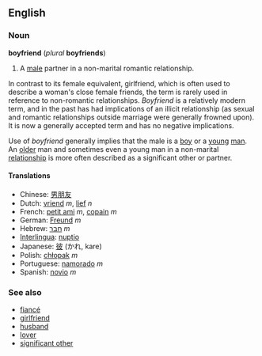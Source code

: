 == English ==
=== Noun ===
'''boyfriend''' (''plural'' '''boyfriends''')

#A [[male]] partner in a non-marital romantic relationship.

In contrast to its female equivalent, girlfriend, which is often used to describe a woman's close female friends, the term is rarely used in reference to non-romantic relationships. ''Boyfriend'' is a relatively modern term, and in the past has had implications of an illicit relationship (as sexual and romantic relationships outside marriage were generally frowned upon). It is now a generally accepted term and has no negative implications. 

Use of ''boyfriend'' generally implies that the male is a [[boy]] or a [[young]] [[man]].  An [[ol]]der man and sometimes even a young man in a non-marital [[relationship]] is more often described as a significant other or partner.

==== Translations ====
*Chinese: [[男朋友]]
*Dutch: [[vriend]] ''m'', [[lief]] ''n''
*French: [[petit ami]] ''m'', [[copain]] ''m''
*German: [[Freund]] ''m''
*Hebrew: [[חבר]] ''m''
*[[Interlingua]]: [[nuptio]]
*Japanese: [[彼]] (かれ, kare)<!--The following is not relevant here - it belongs on the Japanese page: (Note: kare can also mean [[he]]) -->
*Polish: [[chłopak]] ''m''
*Portuguese: [[namorado]] ''m''
*Spanish: [[novio]] ''m''

===See also===
*[[fiancé]]
*[[girlfriend]]
*[[husband]]
*[[lover]]
*[[significant other]]